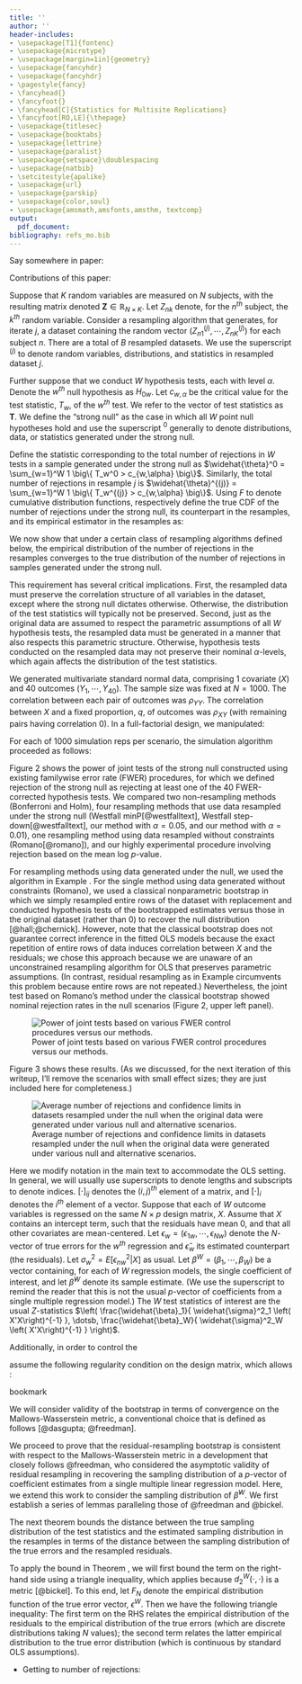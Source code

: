```yaml
---
title: ''
author: ''
header-includes:
- \usepackage[T1]{fontenc}
- \usepackage{microtype}
- \usepackage[margin=1in]{geometry}
- \usepackage{fancyhdr}
- \usepackage{fancyhdr}
- \pagestyle{fancy}
- \fancyhead{}
- \fancyfoot{}
- \fancyhead[C]{Statistics for Multisite Replications}
- \fancyfoot[RO,LE]{\thepage}
- \usepackage{titlesec}
- \usepackage{booktabs}
- \usepackage{lettrine}
- \usepackage{paralist}
- \usepackage{setspace}\doublespacing
- \usepackage{natbib}
- \setcitestyle{apalike}
- \usepackage{url}
- \usepackage{parskip}
- \usepackage{color,soul}
- \usepackage{amsmath,amsfonts,amsthm, textcomp}
output:
  pdf_document:
bibliography: refs_mo.bib
---
```




<!---
---
title: ''
author: ''
header-includes:
- \usepackage[T1]{fontenc}
- \usepackage{microtype}
- \usepackage[margin=1in]{geometry}
- \usepackage{fancyhdr}
- \usepackage{fancyhdr}
- \pagestyle{fancy}
- \fancyhead{}
- \fancyfoot{}
- \fancyhead[C]{Multiple Testing}
- \fancyfoot[RO,LE]{\thepage}
- \usepackage{booktabs}
- \usepackage{lettrine}
- \usepackage{paralist}
- \usepackage{setspace}\singlespacing
- \usepackage{url}
- \usepackage{parskip}
- \usepackage{color,soul}
- \usepackage{palatino}
- \usepackage{amsmath,amsfonts,amsthm, textcomp}
- \usepackage{bm}
- \usepackage{caption}
- \usepackage{subcaption}
- \usepackage{tikz}
- \usepackage{verbatim}
- \usetikzlibrary{matrix}
- \usepackage{float}
- \usepackage{natbib}
- \setcitestyle{apalike}
output:
  pdf_document:
    citation_package: natbib
bibliography: refs_mo.bib
---
--->

\newtheorem{theorem}{Theorem}
\newtheorem{corollary}{Corollary}
\newtheorem{lemma}{Lemma}
\newtheorem{definition}{Definition}
\newtheorem{remark}{Remark}
\newtheorem{fact}{Fact}
\newtheorem{example}{Example}
\newtheorem{assump}{Assumption}


\doublespacing

\begin{center}
\textbf{ \LARGE{Multiple Research Update \#2} } \\ \vspace{5mm}
\textbf{ \LARGE{\today} }
\vspace{10mm}
\end{center}

\doublespacing

\tableofcontents

<!--
\vspace{10mm}
\begin{center}
\large{ \emph{ Maya B. Mathur$^{1, 2\ast}$, Peng Ding$^{3}$, and Tyler J. VanderWeele$^{1,4}$ } }
\end{center}

\vspace{15mm}

\small{$^{1}$ Department of Biostatistics, Harvard T. H. Chan School of Public Health, Boston, MA, USA}

\small{$^{2}$Quantitative Sciences Unit, Stanford University, Palo Alto, CA, USA}

\small{$^{3}$Department of Statistics, University of California at Berkeley, Berkeley, CA, USA}

\small{$^{4}$Department of Epidemiology, Harvard T. H. Chan School of Public Health, Boston, MA, USA}


\vspace{15mm}
\begin{singlespacing} 
\small{$\ast$: Corresponding author:

mmathur@stanford.edu

Quantitative Sciences Unit (c/o Inna Sayfer)

1070 Arastradero Road

Palo Alto, CA

94305

}
\end{singlespacing}

\vspace{10mm}

-->

\newcommand*{\vertbar}{\rule[-1ex]{0.5pt}{2.5ex}}

\newpage

<!-------------------------- --------------------------------->
<!------------- SECTION: TO DO -------------->
<!-------------------------- --------------------------------->

\citet{westfalltext}

\section{To do}

\begin{itemize}
\item \textbf{Explain why residual resampling works creates samples generated under strong null}
\item \textbf{Think more broadly about proof and why it had to be so complicated}
\item \textbf{Check Remark 2 again}
\item \textbf{Fix references}
\item Connect the last theorem with number of rejections
\item Re-incorporate old material (e.g. general presentation)
\item Incorporate any of TVW's old comments
\end{itemize}

Say somewhere in paper:
\begin{itemize}
\item Unlike Freedman, we assume the resample size is same as original sample size ($N$)
\end{itemize}



<!-------------------------- --------------------------------->
<!------------- SECTION: INTRODUCTION -------------->
<!-------------------------- --------------------------------->

\section{Introduction}

Contributions of this paper:

\begin{itemize}
\item The new metrics
\item Theoretical justification for an existing resampling algorithm
\item Joint test power comparison of existing methods and its interesting results wrt the "naïve" methods (they're actually pretty good because differences emerge mainly in adjustment of the larger p-values)
\end{itemize}

<!-------------------------- --------------------------------->
<!------------- SECTION: SETTING AND NOTATION -------------->
<!-------------------------- --------------------------------->

\section{Setting and notation}

Suppose that $K$ random variables are measured on $N$ subjects, with the resulting matrix denoted $\mathbf{Z} \in \mathbb{R}_{N \times K}$. Let $Z_{nk}$ denote, for the $n^{th}$ subject, the $k^{th}$ random variable. Consider a resampling algorithm that generates, for iterate $j$, a dataset containing the random vector $\left( Z_{n1}^{(j)}, \dotsb, Z_{nK}^{(j)} \right)$ for each subject $n$. There are a total of $B$ resampled datasets. We use the superscript $^{(j)}$ to denote random variables, distributions, and statistics in resampled dataset $j$.

Further suppose that we conduct $W$ hypothesis tests, each with level $\alpha$. Denote the $w^{th}$ null hypothesis as $H_{0w}$. Let $c_{w,\alpha}$ be the critical value for the test statistic, $T_w$, of the $w^{th}$ test. We refer to the vector of test statistics as $\mathbf{T}$. <!--Assume that each test concerns a point null hypothesis (\textbf{Assumption 1}) and that each test is parametric with consistent estimates of the tested parameters in the likelihood identifiable from the observed data (\textbf{Assumption 2}).--> We define the "strong null" as the case in which all $W$ point null hypotheses hold and use the superscript $^0$ generally to denote distributions, data, or statistics generated under the strong null. 

Define the statistic corresponding to the total number of rejections in $W$ tests in a sample generated under the strong null as $\widehat{\theta}^0 = \sum_{w=1}^W 1 \big\{ T_w^0 > c_{w,\alpha} \big\}$. Similarly, the total number of rejections in resample $j$ is $\widehat{\theta}^{(j)} = \sum_{w=1}^W 1 \big\{ T_w^{(j)} > c_{w,\alpha} \big\}$. Using $F$ to denote cumulative distribution functions, respectively define the true CDF of the number of rejections under the strong null, its counterpart in the resamples, and its empirical estimator in the resamples as:
\begin{align*}
F_{\widehat{\theta}^0}(r) &= P \left( \widehat{\theta}^0 \le r \right) \\
F_{\widehat{\theta}^{(j)}}(r) &= P \left( \widehat{\theta}^{(j)} \le r \right) \\
\widehat{F}_{\widehat{\theta}^{(j)}} \left( r \right) &= \frac{1}{B} \sum_{j^{*}=1}^B 1 \Big\{ \widehat{\theta}^{(j^{*})} \le r \Big\}
\end{align*}



<!------------- --------------------------------->
<!-------------- SECTION: RESULTS --------------->
<!------------- --------------------------------->

\section{Main results}

We now show that under a certain class of resampling algorithms defined below, the empirical distribution of the number of rejections in the resamples converges to the true distribution of the number of rejections in samples generated under the strong null.


<!-------------- Definition 1 --------------->
<!-------------- \setcounter{assump}{2} --------------->
\bigskip \begin{assump}[Resampling under the strong null] 
\label{cbt_def}
The resampling algorithm used to generate $\left( Z_{n1}^{(j)}, \dotsb, Z_{nK}^{(j)} \right)$ must generate observations that are independently and identically distributed (i.i.d.), that fulfill the parametric assumptions of all hypothesis tests, and it must ensure that $\mathbf{T}^{(j)} \xrightarrow[B \to \infty]{D} \mathbf{T}^0$, i.e.:
$$\lim_{B \to \infty} F_{\mathbf{T}^{(j)}} = F_{\mathbf{T}^0}$$
\end{assump}

This requirement has several critical implications. First, the resampled data must preserve the correlation structure of all variables in the dataset, except where the strong null dictates otherwise. Otherwise, the distribution of the test statistics will typically not be preserved. Second, just as the original data are assumed to respect the parametric assumptions of all $W$ hypothesis tests, the resampled data must be generated in a manner that also respects this parametric structure. Otherwise, hypothesis tests conducted on the resampled data may not preserve their nominal $\alpha$-levels, which again affects the distribution of the test statistics. 


<!-------------- Example 1 ------------->
\bigskip
\begin{example}[A valid resampling algorithm for multiple linear regression] 
\label{ex:ols}
\normalfont
Suppose we conduct $W=2$ hypothesis tests using ordinary least squares (OLS) regressions of the first and second variables on the third variable, adjusting for the fourth:
\begin{align*}
Z_{n1} &= \beta_0 + \beta_1 Z_{n3} + \beta_2 Z_{n4} + \epsilon_{n1}\\
Z_{n2} &= \alpha_0 + \alpha_1 Z_{n3} + \alpha_2 Z_{n4} + \epsilon_{n2}
\end{align*}
with null hypotheses $H_{01}: \beta_1 = 0$ and $H_{02}: \alpha_1 = 0$, and assuming $\epsilon_{nw} \sim N(0, \sigma^2_w)$ for $w \in \{1,2\}$. A resampling algorithm \textcolor{red}{[@freedman]} satisifying Assumption \ref{cbt_def} could proceed by first fixing the covariates $Z_{n3}$ and $Z_{n4}$ for all observations while setting the "outcomes" equal to the fitted values plus a vector of residuals resampled with replacement. That is, letting $n'$ denote an observation sampled with replacement and letting hats denote the usual OLS estimates obtained from the original dataset, the resampled variables for observation $n$ are: 
\begin{align*}
Z_{n1}^{(j)} &:= \widehat{Z}_{n1} + \left( \widehat{Z}_{n'1} - Z_{n'1} \right)\\
Z_{n2}^{(j)} &:= \widehat{Z}_{n2} + \left( \widehat{Z}_{n'2} - Z_{n'2} \right)\\
Z_{n3}^{(j)} &:= Z_{n3}\\
Z_{n4}^{(j)} &:= Z_{n4}
\end{align*}
Then, as usual in bootstrap hypothesis testing [@hall], the test statistics are computed using $H_{01}: \beta_1 = \widehat{\beta}_1$ and $H_{02}: \alpha_1 = \widehat{\alpha}_1$ in order to recover the null distribution. This resampling algorithm fulfills Assumption \ref{cbt_def} (Appendix). Note that even if the original data were not generated under the strong null, this resampling algorithm guarantees that $E \big[ Z_{nw}^{(j)} \; \vert \; Z_{n3} \big] = E \big[ Z_{nw}^{(j)} \big]$ for $w \in \{1,2\}$, implying the strong null. This algorithm also retains the distributional assumption on $\epsilon_{n1}$ and $\epsilon_{n2}$.
\end{example}


<!-------------- Example 2  ------------->
\bigskip
\begin{example}[An invalid resampling approach for multiple linear regression]
\normalfont
We now return to the setting of Example \ref{ex:ols}. An alternative resampling approach that is intuitive, but in fact violates Assumption \ref{cbt_def}, is to again fix $Z_{n3}$ and $Z_{n4}$ but to resample with replacement the outcome vectors $\left( Z_{n'1}, Z_{n'2} \right)$ rather than the residuals:
\begin{align*}
Z_{n1}^{(j)} &:= {Z}_{n'1}\\
Z_{n2}^{(j)} &:= {Z}_{n'2}\\
Z_{n3}^{(j)} &:= Z_{n3}\\
Z_{n4}^{(j)} &:= Z_{n4}
\end{align*}
Although this approach indeed enforces the strong null and preserves the correlation between the outcomes, it fails to preserve the correlation between the outcomes and the adjusted covariate, $Z_{n4}$, and thus does not recover the distribution of $\left( \widehat{\beta}_1^0, \widehat{\alpha}_1^0 \right)$.
\end{example}

 

<!-------------- Example 2 ------------->
\bigskip
\begin{example}[Another invalid resampling algorithm for multiple linear regression] 
\normalfont
Another incorrect alternative would be to bootstrap parametrically while constraining $\beta_1 = \alpha_1 = 0$ to enforce the strong null:
\begin{align*}
Z_{n1}^{(j)} &:= \widehat{\beta}_0 + \widehat{\beta}_2 Z_{n4} + \epsilon_{n1}^{(j)}\\
Z_{n2}^{(j)} &:= \widehat{\alpha}_0 + \widehat{\alpha}_2 Z_{n4} + \epsilon_{n2}^{(j)}\\
Z_{n3}^{(j)} &:= Z_{n3}\\
Z_{n4}^{(j)} &:= Z_{n4}
\end{align*}
where $\epsilon_{nw}^{(j)} \sim_{i.i.d.} N(0, \widehat{\sigma}^2_{\epsilon_{nw}})$ for $w \in \{ 1,2\}$. However, this sequential algorithm fails to preserve the correlation between $Z_{n1}$ and $Z_{n2}$, in turn failing to recover the distribution of $\left( \widehat{\beta}_1^0, \widehat{\alpha}_1^0 \right)$.
\end{example}


<!-------------- Remark 1 --------------->
\bigskip
\begin{remark}
\label{CMT_results}
\normalfont
For Assumption \ref{cbt_def} to hold, it is sufficient for $\mathbf{T}$ to be a continuous function of $\mathbf{Z}$ and for $\mathbf{Z}^{(j)} \xrightarrow[B \to \infty]{D} \mathbf{Z}^0$, i.e., $\lim_{B \to \infty} F_{\mathbf{Z}^{(j)}} = F_{\mathbf{Z}^0}$. Note that this condition is \emph{not} necessary for Assumption \ref{cbt_def} to hold; for example, under the residual resampling scheme of Example \ref{ex:ols}, we have $E \big[ Z_{n1}^{(j)} \big] = E \big[Z_{n2}^{(j)} \big] = 0$ regardless of $E \big[ Z_{n1} \big]$ and $E \big[Z_{n2}\big]$.
\end{remark}



<!-------------- Lemma 1 --------------->
\bigskip \begin{lemma}
\label{lemma3}
The number of rejections in the resamples converges in distribution in $N$ to the number of rejections in samples from the original population under the strong null:
$$\lim_{B \to \infty} F_{{ \widehat{\theta} }^{(j)}} = F_{{ \widehat{\theta}^0 }}$$

\begin{proof}
Define the $r$-family of ``rejection sets'' as all possible configurations of the $W$ test statistics that lead to $r$ rejections: $$\mathcal{A}_r = \Big\{ \left( A_1, \dotsb, A_W \right) \in \mathbb{R}^W : \left( T_1 \in A_1, \dotsb, T_W \in A_W \right) \; \Rightarrow \; \widehat{\theta} = r\Big\}$$
(For example, $\mathcal{A}_5$ contains all the 5-vectors of sets such that, if $\left( T_1 \in A_1, \dotsb, T_5 \in A_5 \right)$, then there are 5 total rejections across the $W$ tests. Suppose, for example, that $T_w \in (-\infty, \infty) \; \forall \; w$ and that each null hypothesis is rejected when $T_w > c_{\alpha}$. Then there are ${W \choose r}$ vectors in $\mathcal{A}_5$, representing the number of ways to select $r$ rejections from $W$ tests. One such vector corresponds to rejecting the first 5 tests and failing to reject all remaining tests:\\ $\left( (c_\alpha, \infty), (c_\alpha, \infty), (c_\alpha, \infty), (c_\alpha, \infty), (c_\alpha, \infty), (-\infty, c_\alpha], \dotsb, (-\infty, c_\alpha] \right)$.)

\bigskip Now consider the distribution of $\widehat{\theta}^{(j)}$:
\begin{align*}
\lim_{B \to \infty} P \left( \widehat{\theta}^{(j)} = r \right) &= \lim_{B \to \infty} P \left( \sum_{w=1}^W 1 \Big\{ T_w^{(j)} > c_{w,\alpha} \Big\} = r \right) \\
&= \lim_{B \to \infty} \sum_{ \left( A_1, \dotsb, A_W \right) \in \mathcal{A} } P \left( T_1^{(j)} \in A_1, \dotsb, T_W^{(j)} \in A_W \right) \\
& \sum_{ \left( A_1, \dotsb, A_W \right) \in \mathcal{A} } P \left( T^0_1 \in A_1, \dotsb, T^0_W \in A_W \right) \tag{\text{from Assumption} \ref{cbt_def}}\\
&= P \left( \widehat{\theta}^0 = r \right)
\end{align*}
\end{proof}
\end{lemma}


<!-------------------------- --------------------------------->
<!-------------- SECTION: SIMULATION STUDY --------------->
<!-------------------------- --------------------------------->

\section{Simulation study}

\subsection{Methods}

We generated multivariate standard normal data, comprising 1 covariate ($X$) and 40 outcomes ($Y_1, \dotsb, Y_{40}$). The sample size was fixed at $N = 1000$. The correlation between each pair of outcomes was $\rho_{YY}$. The correlation between $X$ and a fixed proportion, $q$, of outcomes was $\rho_{XY}$ (with remaining pairs having correlation 0). 
In a full-factorial design, we manipulated:

\begin{itemize}
\item $\rho_{XY} \in \{ 0, 0.02, 0.03, 0.04, 0.05, 0.10 \}$
\item $\rho_{YY} \in \{ 0, 0.25, 0.50 \}$
\item $q \in \{ 0.50, 1 \}$
\item $\alpha \in \{ 0.01, 0.05 \}$
\end{itemize}

For each of $1000$ simulation reps per scenario, the simulation algorithm proceeded as follows:

\begin{enumerate}
\item Generate an observed dataset according to the scenario.
\item Compute $\widehat{\theta}$: For each outcome $Y_i$, regress $Y_i$ on $X$ and conduct a $t$-test at level $\alpha$ on the coefficient for $X$. 
\item{For each resampling iterate $j$ (with $B = 2000$), apply the algorithm in Example \ref{ex:ols}:
	\begin{enumerate}
	  \item Fix $X$ for all observations in the dataset.
    \item Draw observation index $n'$ randomly with replacement from $\{ 1, \dotsb, N \}$. For observation $n$, set $Y_{nw}^{(j)} = \widehat{Y}_{n'w} - Y_{n'w}$ (the regression residual for observation $n'$ in the original dataset).
    \item Compute $\widehat{\theta}^{(j)}$: Regress $Y_{w}^{(j)}$ on $X$ and conduct a $t$-test at level $\alpha$ on the coefficient for $X$. 
    \end{enumerate}
}
\item Use the quantiles of $\left( \widehat{\theta}^{(1)}, \dotsb, \widehat{\theta}^{(B)} \right)$ to construct a 95\% CI for $\theta_0$ and to check if $\widehat{\theta}$ is above the $1-\alpha$ quantile.
\end{enumerate}


\subsection{Power to test the strong null}

Figure 2 shows the power of joint tests of the strong null constructed using existing familywise error rate (FWER) procedures, for which we defined rejection of the strong null as rejecting at least one of the 40 FWER-corrected hypothesis tests. We compared two non-resampling methods (Bonferroni and Holm), four resampling methods that use data resampled under the strong null (Westfall minP[@westfalltext], Westfall step-down[@westfalltext], our method with $\alpha=0.05$, and our method with $\alpha=0.01$), one resampling method using data resampled without constraints (Romano[@romano]), and our highly experimental procedure involving rejection based on the mean log $p$-value. 

For resampling methods using data generated under the null, we used the algorithm in Example \ref{ex:ols}. For the single method using data generated without constraints (Romano), we used a classical nonparametric bootstrap in which we simply resampled entire rows of the dataset with replacement and conducted hypothesis tests of the bootstrapped estimates versus those in the original dataset (rather than 0) to recover the null distribution [@hall;@chernick]. However, note that the classical bootstrap does not guarantee correct inference in the fitted OLS models because the exact repetition of entire rows of data induces correlation between $X$ and the residuals; we chose this approach because we are unaware of an unconstrained resampling algorithm for OLS that preserves parametric assumptions. (In contrast, residual resampling as in Example \ref{ex:ols} circumvents this problem because entire rows are not repeated.) Nevertheless, the joint test based on Romano's method under the classical bootstrap showed nominal rejection rates in the null scenarios (Figure 2, upper left panel).


![Power of joint tests based on various FWER control procedures versus our methods.](joint_test.png)

\subsection{Observed rejections vs. 95\% confidence interval under strong null}

Figure 3 shows these results. (As we discussed, for the next iteration of this writeup, I'll remove the scenarios with small effect sizes; they are just included here for completeness.)

![Average number of rejections and confidence limits in datasets resampled under the null when the original data were generated under various null and alternative scenarios.](null_ci.png)




<!-------------------------- --------------------------------->
<!-------------- SECTION: APPLIED EXAMPLE --------------->
<!-------------------------- --------------------------------->

\section{Applied example}




<!-------------------------- --------------------------------->
<!-------------- SECTION: APPENDIX --------------->
<!-------------------------- --------------------------------->

\newpage

\begin{center}
\textbf{ \LARGE{Appendix} } \\ \vspace{5mm}
\vspace{10mm}
\end{center}


\section{Validity of residual resampling for OLS regression}

\subsection{Regression setting and notation}


Here we modify notation in the main text to accommodate the OLS setting. In general, we will usually use superscripts to denote lengths and subscripts to denote indices. $[\cdot]_{ij}$ denotes the $(i,j)^{th}$ element of a matrix, and $[\cdot]_{i}$ denotes the $i^{th}$ element of a vector. Suppose that each of $W$ outcome variables is regressed on the same $N \times p$ design matrix, $X$. Assume that $X$ contains an intercept term, such that the residuals have mean 0, and that all other covariates are mean-centered. Let $\epsilon_w = \left( \epsilon_{1w}, \cdots, \epsilon_{Nw} \right)$ denote the $N$-vector of true errors for the $w^{th}$ regression and $\widehat{\epsilon}_w$ its estimated counterpart (the residuals). Let $\sigma^2_w = E \big[ \epsilon_{nw}^2 | X \big]$ as usual. Let $\beta^W = \left( \beta_1, \dotsb, \beta_W \right)$ be a vector containing, for each of $W$ regression models, the single coefficient of interest, and let $\widehat{\beta}^W$ denote its sample estimate. (We use the superscript to remind the reader that this is not the usual $p$-vector of coefficients from a single multiple regression model.) The $W$ test statistics of interest are the usual $Z$-statistics $\left( \frac{\widehat{\beta}_1}{  \widehat{\sigma}^2_1 \left( X'X\right)^{-1} }, \dotsb, \frac{\widehat{\beta}_W}{  \widehat{\sigma}^2_W \left( X'X\right)^{-1} } \right)$. 

Additionally, in order to control the 

assume the following regularity condition on the design matrix, which allows :

bookmark


<!-------------------------- REGULARITY ASSUMPTION ---------------------------->

\begin{assump}
\label{regularity_assump}
Let $i \in \{ 2, \dotsb, p\}$ be the index of the regression covariate of interest and $B \in \mathbb{R}^{N\times1}$ be the transposed $i^{th}$ row of $(X'X)^{-1}X'$, or equivalently the $i^{th}$ column of $X (X'X)^{-1}$. Assume that for some constant $k>0$:
\begin{align*}
N \cdot B'B &\xrightarrow[N \to \infty]{P} k \\
\Leftrightarrow N \sum_{n=1}^N [(X'X)^{-1}X']^2_{in} &\xrightarrow[N \to \infty]{P} k
\end{align*}
\end{assump}

\begin{remark}
To provide intuition, consider the assumption in the context of simple linear regressions ($p=2$), with $X_2$ denoting the exposure of interest. Define $S_1 = \sum_{n=1}^N X_{n2}$ and $S_2 = \sum_{n=1}^N X_{n2}^2$. Then, for each of $W$ such models, we have:
\begin{align*}
X'X &= \begin{bmatrix}
N & S_1 \\
S_1 & S_2 
\end{bmatrix}\\ \\
(X'X)^{-1} &= \frac{1}{N S_2 - S_1^2} \begin{bmatrix}
S_2 & -S_1 \\
-S_1 & N 
\end{bmatrix}\\ \\
(X'X)^{-1}X' &= \frac{1}{N S_2 - S_1^2} \begin{bmatrix}
S_2 - X_{11} S_1 & \dotsb & S_2 - X_{N1} S_1 \\
-S_1 + X_{11}N & \dotsb & -S_1 + X_{N1} N 
\end{bmatrix}\\
\end{align*}

The regularity condition concerns the term:
\begin{align*}
N \sum_{n=1}^N B_n^2 &= N \sum_{n=1}^N [(X'X)^{-1}X']^2_{2n} \\
&= \frac{1}{ N S_2^2 - 2 S_2 S_1^2 + \frac{1}{N} S_2} \sum_{n=1}^N \left( X_{n2} N - S_1 \right)^2 \\
&= \frac{1}{ N S_2^2 - 2 S_2 S_1^2 + \frac{1}{N} S_2} \sum_{n=1}^N \left( N^2 X_{n2}^2 - 2N X_{n2} S_1 + S_1^2 \right) \\
&= \frac{N^2 S_2 - 2N S_1^2 + NS_1^2 }{N S_2^2 - 2 S_2 S_1^2 + \frac{1}{N} S_2} \\
&= \frac{N^2 S_2 - NS_1^2 }{N S_2^2 - 2 S_2 S_1^2 + \frac{1}{N} S_2} \\
&= \frac{\frac{S_2}{N} - \frac{S_1^2}{N^2} }{ \frac{S_2^2}{N^2} - 2 \frac{S_2}{N} \frac{S_1^2}{N^2} + \frac{S_2}{N^2} } \tag{$\div N^3$} \\
&\xrightarrow[N \to \infty]{P} 1 / \sigma^2_w
\end{align*}
The last line follows because, by mean-centering, we have $S_1/N \xrightarrow[N \to \infty]{P} 0$ and $S_2/N \xrightarrow[N \to \infty]{P} \sigma^2_w$. Thus, for simple linear regressions, Assumption \ref{regularity_assump} holds if $\sigma^2_w > 0$ for all $w \in \{ 1, \cdots, W\}$. 
\end{remark}

We will consider validity of the bootstrap in terms of convergence on the Mallows-Wasserstein metric, a conventional choice that is defined as follows [@dasgupta; @freedman].

\begin{definition}
\label{mallows}
Let $G_A$ and $G_B$ be arbitrary marginal distribution functions for random vectors $A \in \mathbb{R}^W$ and $B \in \mathbb{R}^W$, respectively. Then the Mallows-Wasserstein distance between $G_A$ and $G_B$ is the infimum, taken over all possible joint distributions for $(A,B)$ such that $A \sim G_A$ and $B \sim G_B$ marginally, of the expected squared Euclidean norm between $A$ and $B$:

\begin{align*}
d_2^W \left( G_A, G_B \right) & := \inf\limits_{ \substack{A \sim G_A \\ B \sim G_B} } E \big[ || A - B ||^2 \big]
\end{align*}
\end{definition}

We proceed to prove that the residual-resampling bootstrap is consistent with respect to the Mallows-Wasserstein metric in a development that closely follows @freedman, who considered the asymptotic validity of residual resampling in recovering the sampling distribution of a $p$-vector of coefficient estimates from a single multiple linear regression model. Here, we extend this work to consider the sampling distribution of $\widehat{\beta}^W$. We first establish a series of lemmas paralleling those of @freedman and @bickel.


<!-------------------------- LEMMA 8.9' ---------------------------->

\begin{lemma}[Lemma 8.9']
\label{trace_bound}
Let $C$ and $D$ be $W \times N$ random matrices, and let $B$ be a fixed $N$-vector. Let $G_C$ and $G_D$ be the marginal distribution functions of the $W$-vectors $CB$ and $DB$, respectively. Then: 
\begin{align*}
d_2^W \left( G_C, G_D \right)^2 &\le \text{tr} \{ BB' \cdot E \big[ (C-D)'(C-D) \big] \}
\end{align*}

\begin{proof}
\begin{align*}
d_2^W \left( G_C, G_D \right)^2 &\le E \Big[ || CB - DB ||^2 \Big]\\
&= E \Big[ \text{tr} \{ \underbrace{(CB-DB)}_{W \times 1} \underbrace{(CB-DB)'}_{1 \times W} \} \Big] \\
&= E \Big[ \text{tr} \{ \underbrace{(C-D)}_{W \times N} \underbrace{BB'}_{N \times N} \underbrace{(C-D)'}_{N \times W} \} \Big] \\
&= E \Big[ \text{tr} \{ \underbrace{ BB' (C-D)'(C-D) }_{N \times N} \} \Big] \tag{trace cyclical invariance}\\
&= \text{tr} \{ E \Big[ BB' (C-D)'(C-D) \Big] \}  \\
&= \text{tr} \{ BB' \cdot E [ \underbrace{ (C-D)'(C-D) }_{N \times N} ] \} \tag{$B$ is fixed} \\
\end{align*}
\textcolor{red}{In the inequality, the LHS is the infimum of the expectation over all possible pairs of random variables with the marginal distributions $G_C$ and $G_D$, whereas the RHS is the expectation for a particular pair of random variables (see similar step in Bickel \& Freedman pg 1214, Lemma 8.9).}
\end{proof}
\end{lemma}




<!-------------------------- THEOREM 2.1'---------------------------->
The next theorem bounds the distance between the true sampling distribution of the test statistics and the estimated sampling distribution in the resamples in terms of the distance between the sampling distribution of the true errors and the resampled residuals. 

\begin{theorem}[Theorem 2.1']
\label{bound_thm}
Paralleling @freedman's notation, let $F$ denote the true distribution function of the true errors, $\left( \epsilon_{n1}, \cdots, \epsilon_{nW} \right)$, and let $\widehat{F}_N$ denote the empirical distribution function of the residuals, which is used to approximate $F$ in residual resampling. Let $\Psi(F)$ denote the distribution of the standardized coefficient estimates, $\sqrt{N} \left( \widehat{\beta}^W - \beta^W \right)$ that are constructed as a function of the true error distribution; $\Psi(F)$ therefore represents the true sampling distribution to which a valid bootstrapped sampling distribution must converge. In contrast, let $\Psi(\widehat{F}_N)$ the distribution of the standardized coefficient estimates in which the empirical distribution of the residuals is substituted for the true distribution, i.e. $\sqrt{N} \left( \widehat{\beta}^{W(j)} - \widehat{\beta}^W \right)$\footnote{Note that the resampled test statistics are BOOKMARK, }.


As in Assumption \label{regularity_assump}, let $B \in \mathbb{R}^{N\times1}$ be the $i^{th}$ column of $(X'X)^{-1}X'$. Then:
\begin{align*}
d_2^W \left( \Psi(F), \Psi(\widehat{F}_N) \right)^2 &\le N \cdot \text{tr} \{ BB' \} \cdot d_2^W \left( F, \widehat{F}_N \right)^2
\end{align*}
\begin{proof}
In general for multiple regression, we have $\widehat{\beta} - \beta = \left( X'X\right)^{-1} X' \epsilon$.
Letting:
\begin{align*}
C \in \mathbb{R}^{W \times N} =
\begin{bmatrix}
    \text{---} \hspace{-0.2cm} & \epsilon_1' & \hspace{-0.2cm} \text{---} \\
    & \vdots & \\
    \text{---} \hspace{-0.2cm} & \epsilon_W' & \hspace{-0.2cm} \text{---}
\end{bmatrix}
\end{align*}
we can express $\Psi(F)$ as the distribution of the $W$-vector: 
\begin{align*}
\sqrt{N} \left( \widehat{\beta}^W - \beta^W \right) &= \sqrt{N} \begin{bmatrix}
    [ (X'X)^{-1}X' \epsilon_1 ]_{i}\\
    \vdots\\
    [ (X'X)^{-1}X' \epsilon_W ]_{i}
\end{bmatrix} = \sqrt{N} \begin{bmatrix}
    \epsilon_1' B \\
    \vdots\\
    \epsilon_W' B
\end{bmatrix} =
\sqrt{N} \cdot CB
\end{align*}
whose $w^{th}$ element pertains to the $i^{th}$ regression coefficient in the $w^{th}$ regression. Now let $D$ be the counterpart of $C$ with the residual vectors, $\widehat{\epsilon}_w$, in place of the true errors, $\epsilon_w$. Then the entries of matrix $(C-D)'(C-D)$ are:
\begin{align*}
[(C-D)'(C-D)]_{kj} &= \sum_{w=1}^W [(C-D)']_{kw} [C-D]_{wj} \\
&= \sum_{w=1}^W [C-D]_{wk} [C-D]_{wj} \\
&= \sum_{w=1}^W \left( \epsilon_{jw} - \widehat{\epsilon}_{jw} \right) \left( \epsilon_{kw} - \widehat{\epsilon}_{kw} \right)
\end{align*}
We have $E[ \left( \epsilon_{jw} - \widehat{\epsilon}_{jw} \right) \left( \epsilon_{kw} - \widehat{\epsilon}_{kw} \right) ] = \text{Cov} \left( \epsilon_{jw} - \widehat{\epsilon}_{jw}, \epsilon_{kw} - \widehat{\epsilon}_{kw} \right)$, but for all $k \ne j$, the covariance is 0 because the observations are independent. Thus, letting $I^{N}$ denote the $N \times N$ identity matrix, we have that $E[(C-D)'(C-D)]$ is a diagonal matrix equal to $I^{N} \cdot E \Big[ \sum_{w=1}^W \left( \epsilon_{jw} - \widehat{\epsilon}_{jw} \right)^2 \Big] = I^{N} \cdot d_2^W \left( \widehat{F}_N, F\right)$. \textcolor{red}{I took the latter equality from B\&F Lemma 8.9 but don't understand it. I traced it back to the proof of Lemma 8.6 (pg 1213), in which this equality is stated to hold "without loss of generality in view of Lemma 8.1", but I still don't understand.} The result then follows immediately from applying Lemma \ref{trace_bound}, setting $G_C = F$, $G_D = \widehat{F}_N$ and $B, C,$ and $D$ as defined above and pulling the scalar $\sqrt{N}$ outside the squared distance. 
\end{proof}
\end{theorem}

To apply the bound in Theorem \ref{bound_thm}, we will first bound the term on the right-hand side using a triangle inequality, which applies because $d_2^W(\cdot, \cdot)$ is a metric [@bickel]. To this end,  let $F_N$ denote the empirical distribution function of the true error vector, $\epsilon^W$. Then we have the following triangle inequality:
\begin{align}
\label{triangle}
d_2^W \left( \widehat{F}_N, F \right)^2 \le d_2^W \left( \widehat{F}_N, F_N \right)^2 + d_2^W \left( F_N, F \right)^2 
\end{align}
The first term on the RHS relates the empirical distribution of the residuals to the empirical distribution of the true errors (which are discrete distributions taking $N$ values); the second term relates the latter empirical distribution to the true error distribution (which is continuous by standard OLS assumptions). 

\begin{lemma}[Lemma 2.1']
\label{first_bound}
Concerning the first term on the RHS of Equation (\ref{triangle}):
\begin{align*}
d_2^W \left( \widehat{F}_N, F_N\right)^2 \xrightarrow[N \to \infty]{P} 0
\end{align*}


\begin{proof}
As in Definition \ref{mallows}, let $U \sim \widehat{F}_N$ and $V \sim F_N$ be arbitrary random variables in $\mathbb{R}^W$ that follow the empirical marginal distributions of the residuals and true errors. Denote their elements $\left( U_1, \dotsb, U_W \right)$ and $\left( V_1, \dotsb, V_W \right)$. \textcolor{red}{Let $(\widetilde{U}, \widetilde{V})$ be a special choice of $(U,V)$ that follow not only the marginal empirical distributions $\widehat{F}_N$ and $F_N$, but also the empirical \emph{joint} distribution of the residuals and the true errors.}


\begin{align*}
d_2^W \left( \widehat{F}_N, F_N\right)^2 & := \inf\limits_{ \substack{U \sim \widehat{F}_N \\ V \sim F_N} } E \big[ || U - V ||^2 \big] \\
& \textcolor{red}{\le E \Big[ || \widetilde{U} - \widetilde{V} ||^2 \Big] \tag{\text{choose one element from inf set}} }\\
& = \frac{1}{N} \sum_{n=1}^N \underbrace{ \sum_{w=1}^W \left( \widehat{\epsilon}_{nw} - \epsilon_{nw} \right)^2 }_{||\cdot||^2 \text{ of a $W$-vector}} \tag{\text{joint ECDF expectation}}\\
& = \frac{1}{N} \sum_{w=1}^W \underbrace{ \sum_{n=1}^N \left( \widehat{\epsilon}_{nw} - \epsilon_{nw} \right)^2 }_{||\cdot||^2 \text{ of an $N$-vector}}\\
&= \frac{1}{N} \sum_{w=1}^W || \widehat{\epsilon}_w - \epsilon_w ||^2 \\
\Rightarrow E \Big[ d_2^W \left( \widehat{F}_N, F_N \right)^2 \Big] &= \frac{p}{N} \sum_{w=1}^W \sigma^2_w \tag{\text{Freedman Eq. (2.2)}} \\
& \xrightarrow[N \to \infty]{} 0
\end{align*}
The interchange of summations in lines 3-4 is used to express $W$ norms involving residuals from different regressions, summed over $N$ observations, as $N$ norms involving residuals of observations within a regression, summed over $W$ regressions. The latter is more convenient because it allows application of existing theory for a single multiple regression model.  


\end{proof}
\end{lemma}

\begin{lemma}
\label{second_bound}
Concerning the expectation of the second term on the RHS of Equation (\ref{triangle}):
\begin{align*}
E \Big[ d_2^W \left( F_N, F \right)^2 \Big] \xrightarrow[N \to \infty]{P} 0
\end{align*}

\begin{proof}
Letting $P_N$ denote an empirical probability, $F_N$ can be expressed as:
\begin{align*}
P_N \left( \epsilon_{n1} \le c_1, \dotsb, \epsilon_{nW} \le c_W \right) &= \frac{1}{N} \sum_{n=1}^N 1 \big\{ \epsilon_{n1} \le c_1, \dotsb, \epsilon_{nW} \le c_W \big\} \\
&\xrightarrow[N \to \infty]{P} P \left( \epsilon_{n1} \le c_1, \dotsb, \epsilon_{nW} \le c_W \right) \tag{SLLN}
\end{align*}
which is the joint cumulative distribution corresponding to $F$. By @bickel's Lemma 8.3, this convergence in probability implies the desired result.
\end{proof}
\end{lemma}


\begin{theorem}
The residual bootstrap is weakly consistent under the Mallows-Wasserstein metric for the OLS coefficient estimates [@dasgupta]; that is:
\begin{align*}
d_2^W \left( \Psi(F), \Psi(\widehat{F}_N) \right)^2 \xrightarrow[N \to \infty]{P} 0
\end{align*}

\begin{proof}

Combining Theorem \ref{bound_thm} with the triangle inequality in Equation (\ref{triangle}) and observing that $\text{tr} \{ BB' \} = \sum_{n=1}^N B_N^2 \ge 0$ yields:
\begin{align*}
d_2^W \left( \Psi(F), \Psi(\widehat{F}_N) \right)^2 &\le N \cdot \text{tr} \{ BB' \} \cdot \left( d_2^W \left( \widehat{F}_N, F_N \right)^2 + d_2^W \left( \widehat{F}_N, F \right)^2 \right)
\end{align*}

The term $N \cdot \text{tr} \{ BB' \} \xrightarrow[N \to \infty]{P} k$ by Assumption \ref{regularity_assump}. By Lemma \ref{first_bound}, $d_2^W \left( \widehat{F}_N, F \right)^2 \xrightarrow[N \to \infty]{P} 0$. Last, the convergence in $r^{th}$ mean of Lemma \ref{second_bound} implies that $d_2^W \left( F_N, F \right)^2 \xrightarrow[N \to \infty]{P} 0$, so the desired result holds. 


Big picture (bookmark)

This shows that test stats generated as a function of the ECDF of the residuals ($\widehat{F}_N$) converge to test stats generated from the true error distribution ($F$). The bootstrap residual distribution can be made arbitrarily close to $\widehat{F}_N$ by taking $B \to \infty$, so by convention [@freedman], we ignore this source of error. 

Null issue



\section{In progress: connection to number of rejections}
The estimated standard errors are $\left( (X'X)^{-1}\widehat{\sigma}^2_1, \dotsb, (X'X)^{-1}\widehat{\sigma}^2_W \right)$, which converge to a point mass at $\left( (X'X)^{-1}\sigma^2_1, \dotsb, (X'X)^{-1}\sigma^2_W \right)$, so the desired convergence result holds for the joint distribution of the test statistics $\frac{ \widehat{\beta}_w }{ (X'X)^{-1} \widehat{\sigma}^2_w }$ (see @freedman's Theorem 2.2)
\end{proof}
\end{theorem}


* Getting to number of rejections: 





\newpage
\section*{References}

\bibliography{refs.bib}
\bibliographystyle{apacite}

